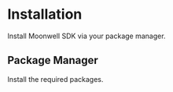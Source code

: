 
# Installation

Install Moonwell SDK via your package manager.

## Package Manager

Install the required packages.

<InstallCommandTabs />